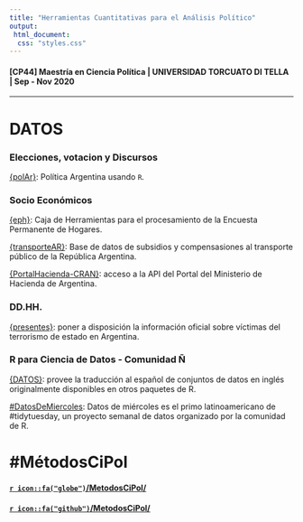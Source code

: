 ```yaml
---
title: "Herramientas Cuantitativas para el Análisis Político"
output: 
 html_document:
  css: "styles.css"
---
```


#### [CP44] Maestría en Ciencia Política | UNIVERSIDAD TORCUATO DI TELLA | Sep - Nov 2020

---

# DATOS 

### Elecciones, votacion y Discursos

[{polAr}](https://electorarg.github.io/polAr/): Política Argentina usando `R`. 


### Socio Económicos 

[{eph}](https://holatam.github.io/eph/): Caja de Herramientas para el procesamiento de la Encuesta Permanente de Hogares. 

[{transporteAR}](https://github.com/juanifulponi/transporteAR): Base de datos de subsidios y compensasiones al transporte público de la República Argentina. 

[{PortalHacienda-CRAN}](https://github.com/fmgarciadiaz/PortalHacienda-CRAN): acceso a la API del Portal del Ministerio de Hacienda de Argentina. 

### DD.HH.

[{presentes}](https://diegokoz.github.io/presentes/index.html):  poner a disposición la información oficial sobre víctimas del terrorismo de estado en Argentina. 

### R para Ciencia de Datos - Comunidad Ñ 

[{DATOS}](https://cienciadedatos.github.io/datos/): provee la traducción al español de conjuntos de datos en inglés originalmente disponibles en otros paquetes de R. 

[#DatosDeMiercoles](https://github.com/cienciadedatos/datos-de-miercoles): Datos de miércoles es el primo latinoamericano de #tidytuesday, un proyecto semanal de datos organizado por la comunidad de R. 
 

#  #MétodosCiPol

#### [`r icon::fa("globe")`/MetodosCiPol/](https://tuqmano.github.io/MetodosCiPol/)

#### [`r icon::fa("github")`/MetodosCiPol/](https://github.com/TuQmano/MetodosCiPol)



